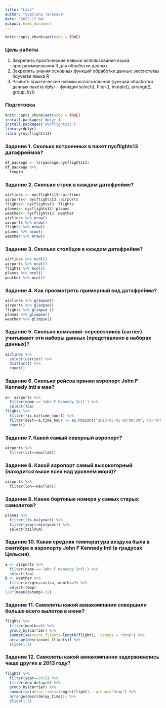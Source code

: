 ```yaml
---
title: "Lab4"
author: "Svetlana Tarasova"
date: "2022-12-04"
output: html_document
---
```


```r
knitr::opts_chunk$set(echo = TRUE)
```

### Цель работы
1. Зекрепить практические навыки использования языка программирования R для обработки данных
2. Закрепить знания основных функций обработки данных экосистемы tidyverse языка R
3. Развить пркатические навыки использования функций обработки данных пакета dplyr – функции
select(), filter(), mutate(), arrange(), group_by()

### Подготовка

```r
knitr::opts_chunk$set(echo = TRUE)
install.packages('dplyr')
install.packages('nycflights13')
library(dplyr)
library(nycflights13)
```

### Задание 1. Сколько встроенных в пакет nycflights13 датафреймов?

```r
df_package <- ls(package:nycflights13)
df_package %>%
  length
```

### Задание 2. Сколько строк в каждом датафрейме?

```r
airlines <- nycflights13::airlines
airports<- nycflights13::airports
flights<- nycflights13::flights
planes<- nycflights13::planes
weather<- nycflights13::weather
airlines %>% nrow()
airports %>% nrow()
flights %>% nrow()  
planes %>% nrow()
weather %>% nrow()
```

### Задание 3. Сколько столбцов в каждом датафрейме?

```r
airlines %>% ncol()
airports %>% ncol()
flights %>% ncol()
planes %>% ncol()
weather %>% ncol()
```

### Задание 4. Как просмотреть примерный вид датафрейма?

```r
airlines %>% glimpse()
airports %>% glimpse()
flights %>% glimpse ()
planes %>% glimpse()
weather %>% glimpse()
```

### Задание 5. Сколько компаний-перевозчиков (carrier) учитывают эти наборы данных (представлено в наборах данных)?

```r
airlines %>%
  select(carrier) %>%
  distinct() %>%
  count()
```

### Задание 6. Сколько рейсов принял аэропорт John F Kennedy Intl в мае?

```r
a<- airports %>%
  filter(name =='John F Kennedy Intl') %>%
  select(faa)
flights %>%
  filter(!is.na(time_hour)) %>%
  filter(dest==a,time_hour >= as.POSIXct("2013-05-01 00:00:00", tz="UTC"), time_hour<= as.POSIXct("2013-05-31 24:59:59", tz="UTC")) %>%
  count()
```

### Задание 7. Какой самый северный аэропорт?

```r
airports %>%
  filter(lat==max(lat))
```

### Задание 8. Какой аэропорт самый высокогорный (находится выше всех над уровнем моря)?

```r
airports %>%
  filter(lon==max(lon))
```

### Задание 9. Какие бортовые номера у самых старых самолетов?

```r
planes %>%
  filter(!is.na(year)) %>%
  filter(year==min(year)) %>%
  select(tailnum)
```

### Задание 10. Какая средняя температура воздуха была в сентябре в аэропорту John F Kennedy Intl (в градусах Цельсия).

```r
a <- airports %>%
  filter(name =='John F Kennedy Intl') %>%
  select(faa)
b <- weather %>%
  filter(origin==a$faa, month==9) %>%
  select(temp)
5/9*(mean(b$temp)-32)
```

### Задание 11. Самолеты какой авиакомпании совершили больше всего вылетов в июне?

```r
flights %>%
  filter(month==6) %>%
  group_by(carrier) %>%
  summarise(count_flights=length(flight), .groups = "drop") %>%
  arrange(desc(count_flights)) %>%
  slice(1:1)
```

### Задание 12. Самолеты какой авиакомпании задерживались чаще других в 2013 году?

```r
flights %>%
  filter(year==2013) %>%
  filter(dep_delay>0) %>%
  group_by(carrier) %>%
  summarise(delay_times=length(flight), .groups="drop") %>%
  arrange(desc(delay_times)) %>%
  slice(1:1)
```
